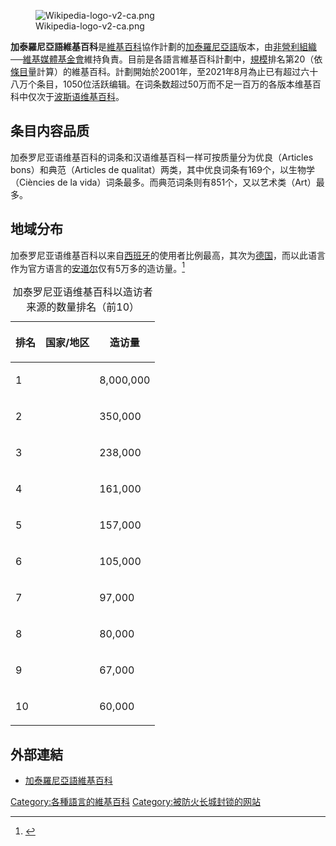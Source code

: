 [[File:Wikipedia-logo-v2-ca.png|right]]

'''加泰羅尼亞語維基百科'''是[[維基百科|維基百科]]協作計劃的[[加泰羅尼亞語|加泰羅尼亞語]]版本，由[[非營利組織|非營利組織]]──[[維基媒體基金會|維基媒體基金會]]維持負責。目前是各語言維基百科計劃中，[[規模|規模]]排名第20（依[[條目|條目]]量計算）的維基百科。計劃開始於2001年，至2021年8月為止已有超过六十八万个条目，1050位活跃编辑。在词条数超过50万而不足一百万的各版本维基百科中仅次于[[波斯語維基百科|波斯语维基百科]]。

== 条目内容品质 ==
加泰罗尼亚语维基百科的词条和汉语维基百科一样可按质量分为优良（Articles bons）和典范（Articles de qualitat）两类，其中优良词条有169个，以生物学（Ciències de la vida）词条最多。而典范词条则有851个，又以艺术类（Art）最多。

== 地域分布 ==
加泰罗尼亚语维基百科以来自[[西班牙|西班牙]]的使用者比例最高，其次为[[德国|德国]]，而以此语言作为官方语言的[[安道尔|安道尔]]仅有5万多的造访量。<ref>{{Cite web|title=Wikistats - Statistics For Wikimedia Projects|url=https://stats.wikimedia.org/#/ca.wikipedia.org/reading/page-views-by-country/normal%7Ctable%7Clast-month%7C(access)~desktop*mobile-app*mobile-web%7Cmonthly|access-date=2021-08-18|work=stats.wikimedia.org|archive-date=2020-07-11|archive-url=https://web.archive.org/web/20200711051858/https://stats.wikimedia.org/#/ca.wikipedia.org/reading/page-views-by-country/normal%7Ctable%7Clast-month%7C(access)~desktop*mobile-app*mobile-web%7Cmonthly}}</ref>
{| class="wikitable"
|+加泰罗尼亚语维基百科以造访者来源的数量排名（前10）
!排名
!国家/地区
!造访量
|-
|1
|{{ESP}}
|8,000,000
|-
|2
|{{USA}}
|350,000
|-
|3
|{{GER}}
|238,000
|-
|4
|{{FRA}}
|161,000
|-
|5
|{{CAN}}
|157,000
|-
|6
|{{HK}}
|105,000
|-
|7
|{{TWN}}
|97,000
|-
|8
|{{IDN}}
|80,000
|-
|9
|{{ITA}}
|67,000
|-
|10
|{{GBR}}
|60,000
|}

==外部連結==
* [https://ca.wikipedia.org/wiki/Portada 加泰羅尼亞語維基百科]{{Wayback|url=https://ca.wikipedia.org/wiki/Portada |date=20170120140500 }}

{{Wikipedia Editions}}

{{Wikipedia-stub}}

[[Category:各種語言的維基百科|Category:各種語言的維基百科]]
[[Category:被防火长城封锁的网站|Category:被防火长城封锁的网站]]